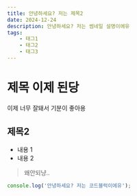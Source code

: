 ```yaml
---
title: 안녕하세요? 저는 제목2
date: 2024-12-24
description: 안녕하세요? 저는 썸네일 설명이에유
tags:
    - 태그1
    - 태그2
    - 태그3
---
```


# 제목 이제 된당

이제 너무 잘돼서 기분이 좋아용

## 제목2

- 내용 1
- 내용 2

> 왜안되냥..


```javascript
console.log('안녕하세요? 저는 코드블럭이에유');
```